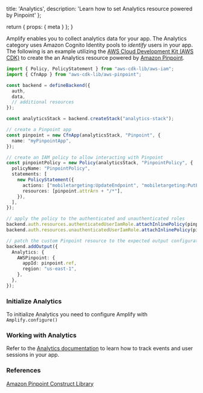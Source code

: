   title: 'Analytics',
  description: 'Learn how to set Analytics resource powered by Pinpoint'
};

  return {
    props: {
      meta
    }
  };
}

Amplify enables you to collect analytics data for your app. The Analytics category uses Amazon Cognito Identity pools to _identify_ users in your app.
The following is an example utilizing the [AWS Cloud Development Kit (AWS CDK)](https://docs.aws.amazon.com/cdk/latest/guide/home.html) to create the an Analytics resource powered by [Amazon Pinpoint](https://aws.amazon.com/pinpoint/).

```ts title="amplify/backend.ts"
import { Policy, PolicyStatement } from "aws-cdk-lib/aws-iam";
import { CfnApp } from "aws-cdk-lib/aws-pinpoint";

const backend = defineBackend({
  auth, 
  data,
  // additional resources 
});

const analyticsStack = backend.createStack("analytics-stack");

// create a Pinpoint app
const pinpoint = new CfnApp(analyticsStack, "Pinpoint", {
  name: "myPinpointApp",
});

// create an IAM policy to allow interacting with Pinpoint
const pinpointPolicy = new Policy(analyticsStack, "PinpointPolicy", {
  policyName: "PinpointPolicy",
  statements: [
    new PolicyStatement({
      actions: ["mobiletargeting:UpdateEndpoint", "mobiletargeting:PutEvents"],
      resources: [pinpoint.attrArn + "/*"],
    }),
  ],
});

// apply the policy to the authenticated and unauthenticated roles
backend.auth.resources.authenticatedUserIamRole.attachInlinePolicy(pinpointPolicy);
backend.auth.resources.unauthenticatedUserIamRole.attachInlinePolicy(pinpointPolicy);

// patch the custom Pinpoint resource to the expected output configuration
backend.addOutput({
  Analytics: {
    AWSPinpoint: {
      appId: pinpoint.ref,
      region: "us-east-1",
    },
  },
});
```

### Initialize Analytics

To initialize Analytics you need to configure Amplify with `Amplify.configure()`

### Working with Analytics

Refer to the [Analytics documentation](/react/build-a-backend/more-features/analytics/) to learn how to track events and user sessions in your app.

### References

[Amazon Pinpoint Construct Library](https://docs.aws.amazon.com/cdk/api/v2/docs/aws-cdk-lib.aws_pinpoint-readme.html)
